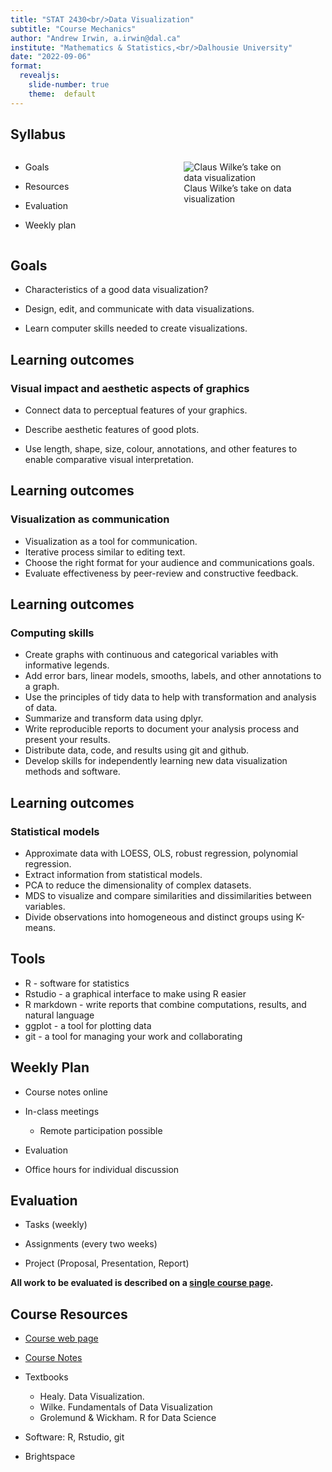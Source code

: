 ```yaml
---
title: "STAT 2430<br/>Data Visualization"
subtitle: "Course Mechanics"
author: "Andrew Irwin, a.irwin@dal.ca"
institute: "Mathematics & Statistics,<br/>Dalhousie University"
date: "2022-09-06"
format:
  revealjs:
    slide-number: true
    theme:  default
---
```



##  Syllabus

:::: {.columns}
::: {.column width="40%"}
* Goals

* Resources

* Evaluation

* Weekly plan
:::

::: {.column width="50%"}
![Claus Wilke's take on data visualization](static/L01-wilke-Data_science_venn.svg)
:::
::::


## Goals

* Characteristics of a good data visualization?

* Design, edit, and communicate with data visualizations.

* Learn computer skills needed to create visualizations.

## Learning outcomes

### Visual impact and aesthetic aspects of graphics

- Connect data to perceptual features of your graphics.

- Describe aesthetic features of good plots. 

- Use length, shape, size, colour, annotations, and other features to enable comparative visual interpretation.

## Learning outcomes

### Visualization as communication

- Visualization as a tool for communication.
- Iterative process similar to editing text.
- Choose the right format for your audience and communications goals.
- Evaluate effectiveness by peer-review and constructive feedback.

## Learning outcomes {.smaller}

### Computing skills

- Create graphs with continuous and categorical variables with informative legends.
- Add error bars, linear models, smooths, labels, and other annotations to a graph.
- Use the principles of tidy data to help with transformation and analysis of data.
- Summarize and transform data using dplyr.
- Write reproducible reports to document your analysis process and present your results.
- Distribute data, code, and results using git and github.
- Develop skills for independently learning new data visualization methods and software.

## Learning outcomes

### Statistical models

- Approximate data with LOESS, OLS, robust regression, polynomial regression.
- Extract information from statistical models.
- PCA to reduce the dimensionality of complex datasets.
- MDS to visualize and compare similarities and dissimilarities between variables.
- Divide observations into homogeneous and distinct groups using K-means.

## Tools

* R - software for statistics
* Rstudio - a graphical interface to make using R easier
* R markdown - write reports that combine computations, results, and natural language
* ggplot - a tool for plotting data 
* git - a tool for managing your work and collaborating

## Weekly Plan

* Course notes online

* In-class meetings
  * Remote participation possible
  
* Evaluation
  
* Office hours for individual discussion

## Evaluation

* Tasks (weekly)

* Assignments (every two weeks)

* Project (Proposal, Presentation, Report)
  
**All work to be evaluated is described on a [single course page](https://andrewirwin.github.io/data-viz-2022-course/004-evaluation.html).**


## Course Resources

* [Course web page](https://andrewirwin.github.io/data-viz-2022-course/)

* [Course Notes](https://andrewirwin.github.io/data-viz-notes/)

* Textbooks
  * Healy. Data Visualization.
  * Wilke. Fundamentals of Data Visualization
  * Grolemund & Wickham. R for Data Science

* Software: R, Rstudio, git
  
* Brightspace

  